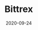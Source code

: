 ---
title: Bittrex
status: publish
date: 2020-09-24
slug: A short description for this item
website: https://global.bittrex.com/Market/Index?MarketName=BTC-IOTX
twitter:
logo:
featured_img: https://wp.gcap1.iotex.io/wp-content/uploads/2020/09/bittrex.png
telegram:
---